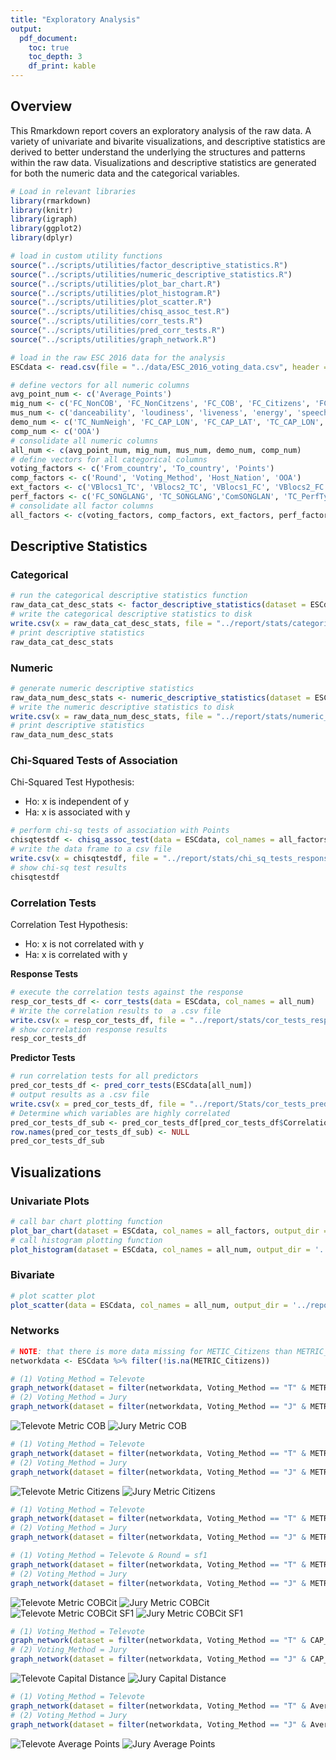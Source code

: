 ```yaml
---
title: "Exploratory Analysis"
output: 
  pdf_document:
    toc: true
    toc_depth: 3
    df_print: kable
---
```


## Overview

This Rmarkdown report covers an exploratory analysis of the raw data. A variety of univariate and bivarite visualizations, and descriptive statistics are derived to better understand the underlying the structures and patterns within the raw data. Visualizations and descriptive statistics are generated for both the numeric data and the categorical variables.


```r
# Load in relevant libraries
library(rmarkdown)
library(knitr)
library(igraph)
library(ggplot2)
library(dplyr)

# load in custom utility functions
source("../scripts/utilities/factor_descriptive_statistics.R")
source("../scripts/utilities/numeric_descriptive_statistics.R")
source("../scripts/utilities/plot_bar_chart.R")
source("../scripts/utilities/plot_histogram.R")
source("../scripts/utilities/plot_scatter.R")
source("../scripts/utilities/chisq_assoc_test.R")
source("../scripts/utilities/corr_tests.R")
source("../scripts/utilities/pred_corr_tests.R")
source("../scripts/utilities/graph_network.R")

# load in the raw ESC 2016 data for the analysis
ESCdata <- read.csv(file = "../data/ESC_2016_voting_data.csv", header = T)
```

```r
# define vectors for all numeric columns
avg_point_num <- c('Average_Points')
mig_num <- c('FC_NonCOB', 'FC_NonCitzens', 'FC_COB', 'FC_Citizens', 'FC_Population', 'METRIC_COB', 'METRIC_Citizens', 'METRIC_COBCit')
mus_num <- c('danceability', 'loudiness', 'liveness', 'energy', 'speechiness', 'acousticness', 'instrumentalness', 'valence', 'tempo', 'duration_ms')
demo_num <- c('TC_NumNeigh', 'FC_CAP_LON', 'FC_CAP_LAT', 'TC_CAP_LON', 'TC_CAP_LAT', 'FC_GDP_mil', 'TC_GDP_mil', 'GDP_PROP', 'CAP_DIST_km')
comp_num <- c('OOA')
# consolidate all numeric columns
all_num <- c(avg_point_num, mig_num, mus_num, demo_num, comp_num)
# define vectors for all categorical columns
voting_factors <- c('From_country', 'To_country', 'Points')
comp_factors <- c('Round', 'Voting_Method', 'Host_Nation', 'OOA')
ext_factors <- c('VBlocs1_TC', 'VBlocs2_TC', 'VBlocs1_FC', 'VBlocs2_FC', 'ComVBlocs1', 'ComVBlocs2', 'FC_LANGFAM', 'TC_LANGFAM', 'ComLANGFAM', 'Neighbours', 'TC_NumNeigh')
perf_factors <- c('FC_SONGLANG', 'TC_SONGLANG','ComSONGLAN', 'TC_PerfType', 'TC_SingerGender', 'key', 'mode', 'time_signature')
# consolidate all factor columns
all_factors <- c(voting_factors, comp_factors, ext_factors, perf_factors)
```

## Descriptive Statistics

### Categorical

```r
# run the categorical descriptive statistics function
raw_data_cat_desc_stats <- factor_descriptive_statistics(dataset = ESCdata, col_names = all_factors)
# write the categorical descriptive statistics to disk
write.csv(x = raw_data_cat_desc_stats, file = "../report/stats/categorical_descriptive_statistics.csv")
# print descriptive statistics
raw_data_cat_desc_stats
```

### Numeric

```r
# generate numeric descriptive statistics
raw_data_num_desc_stats <- numeric_descriptive_statistics(dataset = ESCdata, col_names = all_num)
# write the numeric descriptive statistics to disk
write.csv(x = raw_data_num_desc_stats, file = "../report/stats/numeric_descriptive_statistics.csv")
# print descriptive statistics
raw_data_num_desc_stats
```

### Chi-Squared Tests of Association

Chi-Squared Test Hypothesis:

* Ho: x is independent of y
* Ha: x is associated with y

```r
# perform chi-sq tests of association with Points
chisqtestdf <- chisq_assoc_test(data = ESCdata, col_names = all_factors)
# write the data frame to a csv file
write.csv(x = chisqtestdf, file = "../report/stats/chi_sq_tests_response.csv", row.names = F)
# show chi-sq test results
chisqtestdf
```

### Correlation Tests

Correlation Test Hypothesis:

* Ho: x is not correlated with y
* Ha: x is correlated with y

**Response Tests**

```r
# execute the correlation tests against the response
resp_cor_tests_df <- corr_tests(data = ESCdata, col_names = all_num)
# Write the correlation results to  a .csv file
write.csv(x = resp_cor_tests_df, file = "../report/stats/cor_tests_response.csv", row.names = F)
# show correlation response results
resp_cor_tests_df
```

**Predictor Tests**

```r
# run correlation tests for all predictors
pred_cor_tests_df <- pred_corr_tests(ESCdata[all_num])
# output results as a .csv file
write.csv(x = pred_cor_tests_df, file = "../report/Stats/cor_tests_predictors.csv", row.names = F)
# Determine which variables are highly correlated
pred_cor_tests_df_sub <- pred_cor_tests_df[pred_cor_tests_df$Correlation > 0.4,]
row.names(pred_cor_tests_df_sub) <- NULL
pred_cor_tests_df_sub
```

## Visualizations

### Univariate Plots

```r
# call bar chart plotting function
plot_bar_chart(dataset = ESCdata, col_names = all_factors, output_dir = '../report/plots/bar_charts')
# call histogram plotting function
plot_histogram(dataset = ESCdata, col_names = all_num, output_dir = '../report/plots/histograms')
```

### Bivariate

```r
# plot scatter plot
plot_scatter(data = ESCdata, col_names = all_num, output_dir = '../report/plots/scatterplots')
```

### Networks

```r
# NOTE: that there is more data missing for METIC_Citizens than METRIC_COB
networkdata <- ESCdata %>% filter(!is.na(METRIC_Citizens))
```

```r
# (1) Voting_Method = Televote
graph_network(dataset = filter(networkdata, Voting_Method == "T" & METRIC_COB > 0.1), weights = 'Points', main = 'Televote Metric COB', output_fpath = '../report/plots/networks/televote-metric-cob.jpg')
# (2) Voting_Method = Jury
graph_network(dataset = filter(networkdata, Voting_Method == "J" & METRIC_COB > 0.1), weights = 'Points', main = 'Jury Metric COB', output_fpath = '../report/plots/networks/jury-metric-cob.jpg')
```

![Televote Metric COB](../report/plots/networks/televote-metric-cob.jpg)\newline
![Jury Metric COB](../report/plots/networks/jury-metric-cob.jpg)\newline

```r
# (1) Voting_Method = Televote
graph_network(dataset = filter(networkdata, Voting_Method == "T" & METRIC_Citizens > 0.1), weights = 'Points', main = 'Televote Metric Citizens', output_fpath = '../report/plots/networks/televote-metric-citizens.jpg')
# (2) Voting_Method = Jury
graph_network(dataset = filter(networkdata, Voting_Method == "J" & METRIC_Citizens > 0.1), weights = 'Points', main = 'Jury Metric Citizens', output_fpath = '../report/plots/networks/jury-metric-citizens.jpg')
```

![Televote Metric Citizens](../report/plots/networks/televote-metric-citizens.jpg)\newline
![Jury Metric Citizens](../report/plots/networks/jury-metric-citizens.jpg)\newline

```r
# (1) Voting_Method = Televote
graph_network(dataset = filter(networkdata, Voting_Method == "T" & METRIC_COBCit > 0.15), weights = 'Points', main = 'Televote Metric COBCit', output_fpath = '../report/plots/networks/televote-metric-cobcit.jpg')
# (2) Voting_Method = Jury
graph_network(dataset = filter(networkdata, Voting_Method == "J" & METRIC_COBCit > 0.15), weights = 'Points', main = 'Jury Metric COBCit', output_fpath = '../report/plots/networks/jury-metric-cobcit.jpg')

# (1) Voting_Method = Televote & Round = sf1
graph_network(dataset = filter(networkdata, Voting_Method == "T" & METRIC_COBCit > 0.25 & Round == "sf1"), weights = 'Points', main = 'Televote Metric COBCit SF1', output_fpath = '../report/plots/networks/televote-metric-cobcit-sf1.jpg')
# (2) Voting_Method = Jury
graph_network(dataset = filter(networkdata, Voting_Method == "J" & METRIC_COBCit > 0.25 & Round == "sf1"), weights = 'Points', main = 'Jury Metric COBCit SF1', output_fpath = '../report/plots/networks/jury-metric-cobcit-sf1.jpg')
```

![Televote Metric COBCit](../report/plots/networks/televote-metric-cobcit.jpg)\newline
![Jury Metric COBCit](../report/plots/networks/jury-metric-cobcit.jpg)\newline
![Televote Metric COBCit SF1](../report/plots/networks/televote-metric-cobcit-sf1.jpg)\newline
![Jury Metric COBCit SF1](../report/plots/networks/jury-metric-cobcit-sf1.jpg)\newline

```r
# (1) Voting_Method = Televote
graph_network(dataset = filter(networkdata, Voting_Method == "T" & CAP_DIST_km < 500), weights = 'Points', main = 'Televote Cap Dist', output_fpath = '../report/plots/networks/televote-cap-dist.jpg')
# (2) Voting_Method = Jury
graph_network(dataset = filter(networkdata, Voting_Method == "J" & CAP_DIST_km < 500), weights = 'Points', main = 'Jury Cap Dist', output_fpath = '../report/plots/networks/jury-cap-dist.jpg')
```

![Televote Capital Distance](../report/plots/networks/televote-cap-dist.jpg)\newline
![Jury Capital Distance](../report/plots/networks/jury-cap-dist.jpg)\newline

```r
# (1) Voting_Method = Televote
graph_network(dataset = filter(networkdata, Voting_Method == "T" & Average_Points > 8), weights = 'Average_Points', main = 'Televote Average Points', output_fpath = '../report/plots/networks/televote-average-points.jpg')
# (2) Voting_Method = Jury
graph_network(dataset = filter(networkdata, Voting_Method == "J" & Average_Points > 8), weights = 'Average_Points', main = 'Jury Average Points', output_fpath = '../report/plots/networks/jury-average-points.jpg')
```

![Televote Average Points](../report/plots/networks/televote-average-points.jpg)\newline
![Jury Average Points](../report/plots/networks/jury-average-points.jpg)\newline